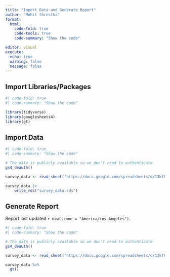 ```yaml
---
title: "Import Data and Generate Report"
author: "Mohit Shrestha"
format: 
  html:
    code-fold: true
    code-tools: true
    code-summary: "Show the code"

editor: visual
execute: 
  echo: true
  warning: false
  message: false
---
```


## Import Libraries/Packages

```r
#| code-fold: true
#| code-summary: "Show the code"

library(tidyverse)
library(googlesheets4)
library(gt)
```

## Import Data

```r
#| code-fold: true
#| code-summary: "Show the code"

# The data is publicly available so we don't need to authenticate
gs4_deauth()

survey_data <- read_sheet("https://docs.google.com/spreadsheets/d/13kfPtyQP1xmL4Rn6rfJHgJcAblfH7pxS5RvdmGe6BHg/edit#gid=564559734")

survey_data |> 
    write_rds("survey_data.rds")
```

## Generate Report

Report last updated `r now(tzone = "America/Los_Angeles")`.

```r
#| code-fold: true
#| code-summary: "Show the code"

# The data is publicly available so we don't need to authenticate
gs4_deauth()

survey_data <- read_sheet("https://docs.google.com/spreadsheets/d/13kfPtyQP1xmL4Rn6rfJHgJcAblfH7pxS5RvdmGe6BHg/edit?usp=sharing")

survey_data %>%
  gt()
```
